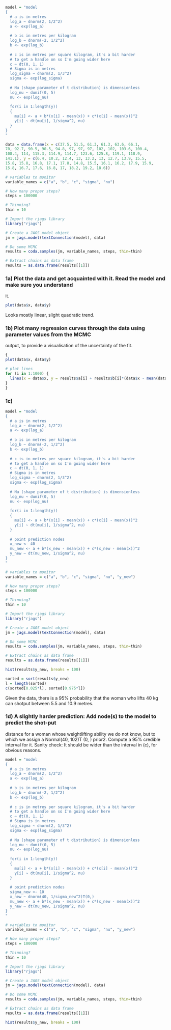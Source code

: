 
```r
model = "model
{
  # a is in metres
  log_a ~ dnorm(2, 1/2^2)
  a <- exp(log_a)
  
  # b is in metres per kilogram
  log_b ~ dnorm(-2, 1/2^2)
  b <- exp(log_b)
  
  # c is in metres per square kilogram, it's a bit harder
  # to get a handle on so I'm going wider here
  c ~ dt(0, 1, 1)
  # Sigma is in metres
  log_sigma ~ dnorm(2, 1/3^2)
  sigma <- exp(log_sigma)
  
  # Nu (shape parameter of t distribution) is dimensionless
  log_nu ~ dunif(0, 5)
  nu <- exp(log_nu)
  
  for(i in 1:length(y))
  {
    mu[i] <- a + b*(x[i] - mean(x)) + c*(x[i] - mean(x))^2
    y[i] ~ dt(mu[i], 1/sigma^2, nu)
  }
}
"
```

```r
data = data.frame(x = c(37.5, 51.5, 61.3, 61.3, 63.6, 66.1,
70, 92.7, 90.5, 90.5, 94.8, 97, 97, 97, 102, 102, 103.6, 100.4,
108.4, 114, 115.3, 114.9, 114.7, 123.6, 125.8, 119.1, 118.9,
141.1), y = c(6.4, 10.2, 12.4, 13, 13.2, 13, 12.7, 13.9, 15.5,
15.8, 15.8, 16.8, 17.1, 17.8, 14.8, 15.5, 16.1, 16.2, 17.9, 15.9,
15.8, 16.7, 17.6, 16.8, 17, 18.2, 19.2, 18.6))

# variables to monitor
variable_names = c("a", "b", "c", "sigma", "nu")

# How many proper steps?
steps = 100000

# Thinning?
thin = 10

# Import the rjags library
library("rjags")

# Create a JAGS model object
jm = jags.model(textConnection(model), data)

# Do some MCMC
results = coda.samples(jm, variable_names, steps, thin=thin)

# Extract chains as data frame
results = as.data.frame(results[[1]])
```

### 1a) Plot the data and get acquainted with it. Read the model and make sure you understand
it.

```r
plot(data$x, data$y)
```

Looks mostly linear, slight quadratic trend.

### 1b) Plot many regression curves through the data using parameter values from the MCMC
output, to provide a visualisation of the uncertainty of the fit.

```r
{
plot(data$x, data$y)

# plot lines
for (i in 1:1000) {
  lines(x = data$x, y = results$a[i] + results$b[i]*(data$x - mean(data$x)) + results$c[i]*(data$x - mean(data$x))^2, col = rgb(0, 0, 1, alpha = 0.05))
}
}
```
### 1c) 

```r
model = "model
{
  # a is in metres
  log_a ~ dnorm(2, 1/2^2)
  a <- exp(log_a)
  
  # b is in metres per kilogram
  log_b ~ dnorm(-2, 1/2^2)
  b <- exp(log_b)
  
  # c is in metres per square kilogram, it's a bit harder
  # to get a handle on so I'm going wider here
  c ~ dt(0, 1, 1)
  # Sigma is in metres
  log_sigma ~ dnorm(2, 1/3^2)
  sigma <- exp(log_sigma)
  
  # Nu (shape parameter of t distribution) is dimensionless
  log_nu ~ dunif(0, 5)
  nu <- exp(log_nu)
  
  for(i in 1:length(y))
  {
    mu[i] <- a + b*(x[i] - mean(x)) + c*(x[i] - mean(x))^2
    y[i] ~ dt(mu[i], 1/sigma^2, nu)
  }
  
  # point prediction nodes
  x_new <- 40
  mu_new <- a + b*(x_new - mean(x)) + c*(x_new - mean(x))^2
  y_new ~ dt(mu_new, 1/sigma^2, nu)
}
"

# variables to monitor
variable_names = c("a", "b", "c", "sigma", "nu", "y_new")

# How many proper steps?
steps = 100000

# Thinning?
thin = 10

# Import the rjags library
library("rjags")

# Create a JAGS model object
jm = jags.model(textConnection(model), data)

# Do some MCMC
results = coda.samples(jm, variable_names, steps, thin=thin)

# Extract chains as data frame
results = as.data.frame(results[[1]])

hist(results$y_new, breaks = 100)
```

```r
sorted = sort(results$y_new)
l = length(sorted)
c(sorted[0.025*l], sorted[0.975*l])
```


Given the data, there is a 95% probability that the woman who lifts 40 kg can shotput between
5.5 and 10.9 metres.

### 1d) A slightly harder prediction: Add node(s) to the model to predict the shot-put
distance for a woman whose weightlifting ability we do not know, but to which we assign
a Normal(40, 102)T (0, ) prior2. Compute a 95% credible interval for it. Sanity check: It
should be wider than the interval in (c), for obvious reasons.

```r
model = "model
{
  # a is in metres
  log_a ~ dnorm(2, 1/2^2)
  a <- exp(log_a)
  
  # b is in metres per kilogram
  log_b ~ dnorm(-2, 1/2^2)
  b <- exp(log_b)
  
  # c is in metres per square kilogram, it's a bit harder
  # to get a handle on so I'm going wider here
  c ~ dt(0, 1, 1)
  # Sigma is in metres
  log_sigma ~ dnorm(2, 1/3^2)
  sigma <- exp(log_sigma)
  
  # Nu (shape parameter of t distribution) is dimensionless
  log_nu ~ dunif(0, 5)
  nu <- exp(log_nu)
  
  for(i in 1:length(y))
  {
    mu[i] <- a + b*(x[i] - mean(x)) + c*(x[i] - mean(x))^2
    y[i] ~ dt(mu[i], 1/sigma^2, nu)
  }
  
  # point prediction nodes
  sigma_new <- 10
  x_new ~ dnorm(40, 1/sigma_new^2)T(0,)
  mu_new <- a + b*(x_new - mean(x)) + c*(x_new - mean(x))^2
  y_new ~ dt(mu_new, 1/sigma^2, nu)
}
"

# variables to monitor
variable_names = c("a", "b", "c", "sigma", "nu", "y_new")

# How many proper steps?
steps = 100000

# Thinning?
thin = 10

# Import the rjags library
library("rjags")

# Create a JAGS model object
jm = jags.model(textConnection(model), data)

# Do some MCMC
results = coda.samples(jm, variable_names, steps, thin=thin)

# Extract chains as data frame
results = as.data.frame(results[[1]])

hist(results$y_new, breaks = 100)
```




